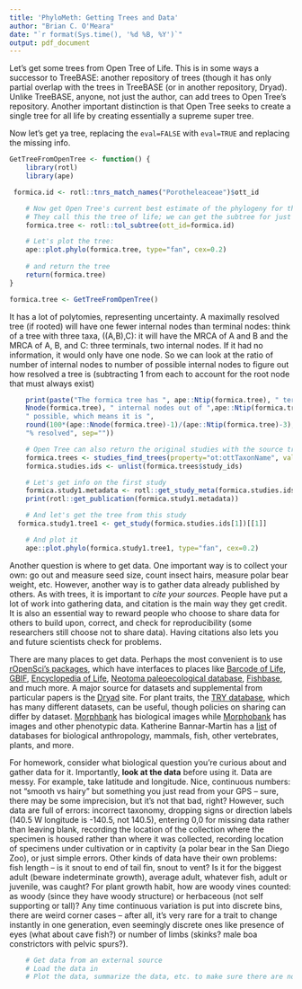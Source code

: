 ---
title: 'PhyloMeth: Getting Trees and Data'
author: "Brian C. O'Meara"
date: "`r format(Sys.time(), '%d %B, %Y')`"
output: pdf_document
---

Let's get some trees from Open Tree of Life. This is in some ways a successor to TreeBASE: another repository of trees (though it has only partial overlap with the trees in TreeBASE (or in another repository, Dryad). Unlike TreeBASE, anyone, not just the author, can add trees to Open Tree's repository. Another important distinction is that Open Tree seeks to create a single tree for all life by creating essentially a supreme super tree.

Now let's get ya tree, replacing the `eval=FALSE` with `eval=TRUE` and replacing the missing info.

```{r, eval=TRUE}

GetTreeFromOpenTree <- function() {
	library(rotl)
	library(ape)

 formica.id <- rotl::tnrs_match_names("Porotheleaceae")$ott_id

	# Now get Open Tree's current best estimate of the phylogeny for the group
	# They call this the tree of life; we can get the subtree for just this group.
	formica.tree <- rotl::tol_subtree(ott_id=formica.id)

	# Let's plot the tree:
	ape::plot.phylo(formica.tree, type="fan", cex=0.2)
	
	# and return the tree
	return(formica.tree)
}

formica.tree <- GetTreeFromOpenTree()
```

It has a lot of polytomies, representing uncertainty. A maximally resolved tree (if rooted) will have one fewer internal nodes than terminal nodes: think of a tree with three taxa, ((A,B),C): it will have the MRCA of A and B and the MRCA of A, B, and C: three terminals, two internal nodes. If it had no information, it would only have one node. So we can look at the ratio of number of internal nodes to number of possible internal nodes to figure out how resolved a tree is (subtracting 1 from each to account for the root node that must always exist)

```{r, eval=TRUE}
	print(paste("The formica tree has ", ape::Ntip(formica.tree), " terminals and ",
	Nnode(formica.tree), " internal nodes out of ",ape::Ntip(formica.tree)-2,
	" possible, which means it is ",
	round(100*(ape::Nnode(formica.tree)-1)/(ape::Ntip(formica.tree)-3), 2),
	"% resolved", sep=""))

	# Open Tree can also return the original studies with the source trees.
	formica.trees <- studies_find_trees(property="ot:ottTaxonName", value="Porotheleaceae", detailed=FALSE)
	formica.studies.ids <- unlist(formica.trees$study_ids)

	# Let's get info on the first study
	formica.study1.metadata <- rotl::get_study_meta(formica.studies.ids[1])
	print(rotl::get_publication(formica.study1.metadata))

	# And let's get the tree from this study
  formica.study1.tree1 <- get_study(formica.studies.ids[1])[[1]]

	# And plot it
	ape::plot.phylo(formica.study1.tree1, type="fan", cex=0.2)


```

Another question is where to get data. One important way is to collect your own: go out and measure seed size, count insect hairs, measure polar bear weight, etc. However, another way is to gather data already published by others. As with trees, it is important to *cite your sources*. People have put a lot of work into gathering data, and citation is the main way they get credit. It is also an essential way to reward people who choose to share data for others to build upon, correct, and check for reproducibility (some researchers still choose not to share data). Having citations also lets you and future scientists check for problems.

There are many places to get data. Perhaps the most convenient is to use [rOpenSci's packages](https://ropensci.org/packages/), which have interfaces to places like [Barcode of Life](https://github.com/ropensci/bold), [GBIF](https://github.com/ropensci/rgbif), [Encyclopedia of Life](https://github.com/ropensci/reol), [Neotoma paleoecological database](https://github.com/ropensci/neotoma), [Fishbase](https://github.com/ropensci/rfishbase), and much more. A major source for datasets and supplemental from particular papers is the [Dryad](http://datadryad.org) site. For plant traits, the [TRY database](https://www.try-db.org/TryWeb/Home.php), which has many different datasets, can be useful, though policies on sharing can differ by dataset. [Morphbank](http://www.morphbank.net) has biological images while [Morphobank](https://morphobank.org) has images and other phenotypic data. Katherine Bannar-Martin has a [list](http://www.khbannarmartin.com/online-databases/) of databases for biological anthropology, mammals, fish, other vertebrates, plants, and more.

For homework, consider what biological question you're curious about and gather data for it. Importantly, **look at the data** before using it. Data are messy. For example, take latitude and longitude. Nice, continuous numbers: not "smooth vs hairy" but something you just read from your GPS -- sure, there may be some imprecision, but it's not that bad, right? However, such data are full of errors: incorrect taxonomy, dropping signs or direction labels (140.5 W longitude is -140.5, not 140.5), entering 0,0 for missing data rather than leaving blank, recording the location of the collection where the specimen is housed rather than where it was collected, recording location of specimens under cultivation or in captivity (a polar bear in the San Diego Zoo), or just simple errors. Other kinds of data have their own problems: fish length -- is it snout to end of tail fin, snout to vent? Is it for the biggest adult (beware indeterminate growth), average adult, whatever fish, adult or juvenile, was caught? For plant growth habit, how are woody vines counted: as woody (since they have woody structure) or herbaceous (not self supporting or tall)? Any time continuous variation is put into discrete bins, there are weird corner cases -- after all, it's very rare for a trait to change instantly in one generation, even seemingly discrete ones like presence of eyes (what about cave fish?) or number of limbs (skinks? male boa constrictors with pelvic spurs?).

```{r, eval=TRUE}
	# Get data from an external source
	# Load the data in
	# Plot the data, summarize the data, etc. to make sure there are no weird values.
```
